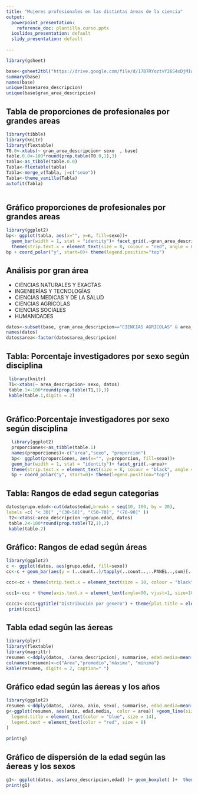 ```yaml
---
title: "Mujeres profesionales en las distintas áreas de la ciencia"
output:
  powerpoint_presentation:
    reference_doc: plantilla.curso.pptx
  ioslides_presentation: default
  slidy_presentation: default
  
---
```


```r
library(gsheet)

base<-gsheet2tbl("https://drive.google.com/file/d/17B7RYoztvY26S4xDjMIwNljL3b7CZ2Nu/view?usp=sharing")
summary(base)
names(base)
unique(base$area_descripcion)
unique(base$gran_area_descripcion)
```

## Tabla de proporciones de profesionales por grandes areas

```r
library(tibble) 
library(knitr)
library(flextable)
T0.0<-xtabs(~ gran_area_descripcion+ sexo  , base)
table.0.0<-100*round(prop.table(T0.0,1),3)
tabla<-as_tibble(table.0.0)
Tabla<-flextable(tabla)
Tabla<-merge_v(Tabla, j=c("sexo"))
Tabla<-theme_vanilla(Tabla)
autofit(Tabla)
 
```

## Gráfico proporciones de profesionales por grandes areas
 
```r
library(ggplot2)
bp<- ggplot(tabla, aes(x="", y=n, fill=sexo))+ 
  geom_bar(width = 1, stat = "identity")+ facet_grid(.~gran_area_descripcion)+
  theme(strip.text.x = element_text(size = 8, colour = "red", angle = 60)) 
bp + coord_polar("y", start=0)+ theme(legend.position="top")
```

## Análisis por gran área

- CIENCIAS NATURALES Y EXACTAS
- INGENIERÍAS Y TECNOLOGÍAS
- CIENCIAS MEDICAS Y DE LA SALUD
- CIENCIAS AGRÍCOLAS
- CIENCIAS SOCIALES
- HUMANIDADES


```r
datos<-subset(base, gran_area_descripcion=="CIENCIAS AGRÍCOLAS" & area_descripcion!="SIN DATOS" & edad>0)
names(datos)
datos$area<-factor(datos$area_descripcion)
```


## Tabla: Porcentaje investigadores por sexo según disciplina
 
```r
 library(knitr)
 T1<-xtabs(~ area_descripcion+ sexo, datos)
 table.1<-100*round(prop.table(T1,1),3)
 kable(table.1,digits = 2) 
 
```
  
## Gráfico:Porcentaje investigadores por sexo según disciplina 

```r
  library(ggplot2) 
  proporciones<-as_tibble(table.1) 
  names(proporciones)<-c("area","sexo", "proporcion") 
  bp<- ggplot(proporciones, aes(x="", y=proporcion, fill=sexo))+ 
  geom_bar(width = 1, stat = "identity")+ facet_grid(.~area)+
  theme(strip.text.x = element_text(size = 8, colour = "black", angle = 60)) 
  bp + coord_polar("y", start=0)+ theme(legend.position="top") 
```

## Tabla: Rangos de edad segun categorias

```r
datos$grupo.edad<-cut(datos$edad,breaks = seq(10, 100, by = 20), 
labels =c( "< 30]" ,"(30-50]", "(50-70]", "(70-90]" ))
 T2<-xtabs(~area_descripcion +grupo.edad, datos)
 table.2<-100*round(prop.table(T2,1),2)
 kable(table.2)
```
 
## Gráfico: Rangos de edad según áreas

```r
library(ggplot2)
c <- ggplot(datos, aes(grupo.edad, fill=sexo))
cc<-c + geom_bar(aes(y = (..count..)/tapply(..count..,..PANEL..,sum)[..PANEL..]))  + facet_grid(.~area_descripcion  )

ccc<-cc + theme(strip.text.x = element_text(size = 10, colour = "black", angle = 60))

ccc1<-ccc + theme(axis.text.x = element_text(angle=90, vjust=1, size=10))+ theme(legend.position="top")

cccc1<-ccc1+ggtitle("Distribución por genero") + theme(plot.title = element_text(lineheight=.8, face="bold",colour="black"))+ ylab("proporcion")
 print(cccc1)
```

## Tabla edad según las áereas 
 
```r
library(plyr)
library(flextable)
library(magrittr)
resumen <-ddply(datos, .(area_descripcion), summarise, edad.media=mean(edad, na.rm = TRUE), maximo=max(edad, na.rm = TRUE),minimo=min(edad, na.rm = TRUE))
colnames(resumen)<-c("Area","promedio","máxima", "mínima")
kable(resumen, digits = 2, caption=" ")
```

## Gráfico edad según las áereas y los años
 
```r
library(ggplot2)
resumen <-ddply(datos, .(area, anio, sexo), summarise, edad.media=mean(edad, na.rm = TRUE), maximo=max(edad, na.rm = TRUE),minimo=min(edad, na.rm = TRUE))
g<-ggplot(resumen, aes(anio, edad.media,  color = area)) +geom_line(size=1)+ geom_point()+ facet_grid(.~sexo) + theme(
  legend.title = element_text(color = "blue", size = 14),
  legend.text = element_text(color = "red", size = 8)
)
 
print(g)

```

## Gráfico de dispersión de la edad según las áereas y los sexos

```r
g1<- ggplot(datos, aes(area_descripcion,edad) )+ geom_boxplot( )+  theme(axis.text.x = element_text(angle=90, vjust=1,  size=8))+facet_grid(.~sexo)+coord_flip()+  theme_bw()
print(g1)
```



